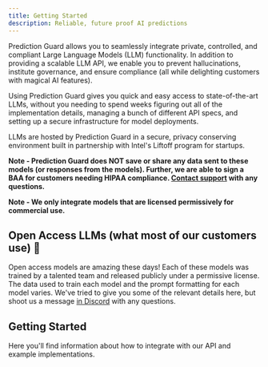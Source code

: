```yaml
---
title: Getting Started
description: Reliable, future proof AI predictions
---
```


Prediction Guard allows you to seamlessly integrate private, controlled, and
compliant Large Language Models (LLM) functionality. In addition to providing a
scalable LLM API, we enable you to prevent hallucinations, institute governance,
and ensure compliance (all while delighting customers with magical AI features).

Using Prediction Guard gives you quick and easy access to state-of-the-art LLMs,
without you needing to spend weeks figuring out all of the implementation details,
managing a bunch of different API specs, and setting up a secure infrastructure
for model deployments.

LLMs are hosted by Prediction Guard in a secure, privacy conserving environment
built in partnership with Intel's Liftoff program for startups.

**Note - Prediction Guard does NOT save or share any data sent to these models
(or responses from the models). Further, we are able to sign a BAA for customers
needing HIPAA compliance. [Contact support](support) with any questions.**

**Note - We only integrate models that are licensed permissively for commercial
use.**

## Open Access LLMs (what most of our customers use) 🚀

Open access models are amazing these days! Each of these models was trained by a
talented team and released publicly under a permissive license. The data used to
train each model and the prompt formatting for each model varies. We've tried to
give you some of the relevant details here, but shoot us a message
[in Discord](support) with any questions.

## Getting Started

Here you'll find information about how to integrate with our API and example implementations.

<Cards>
  <Card
    title="Quick Start"
    icon="fa-solid fa-play"
    href="/docs/getting-started/quick-start"
  />
  <Card title="API Reference" icon="fa-solid fa-code" href="/api-reference" />
</Cards>
<br />
<Cards>
  <Card
    title="SDKs"
    icon="fa-solid fa-signal"
    href="/docs/getting-started/sd-ks"
  />
  <Card
    title="HIPAA Compliant"
    icon="fa-solid fa-shield-halved"
    href="https://app.drata.com/trust/d31ad8d0-eeb1-45e6-846b-8eaad6c1ae75"
  />
</Cards>
